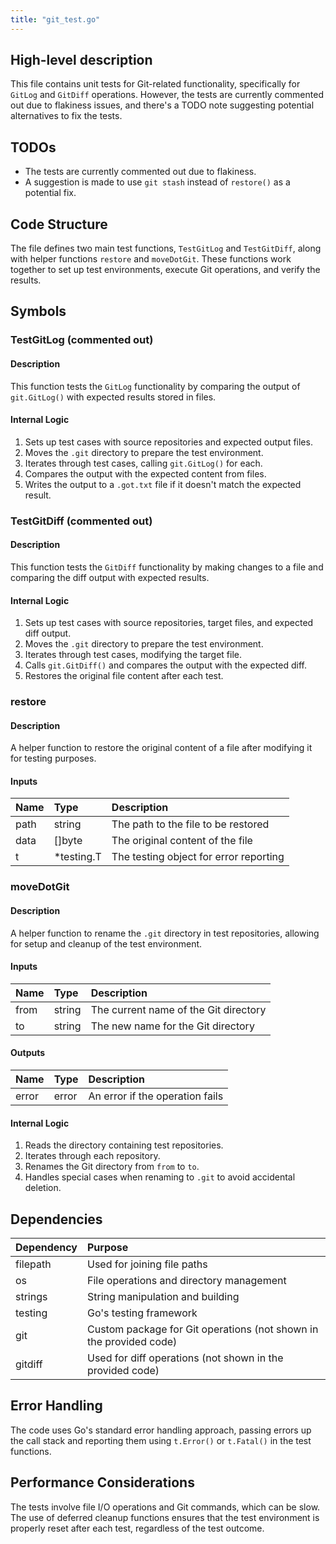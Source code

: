 ```yaml
---
title: "git_test.go"
---
```


## High-level description
This file contains unit tests for Git-related functionality, specifically for `GitLog` and `GitDiff` operations. However, the tests are currently commented out due to flakiness issues, and there's a TODO note suggesting potential alternatives to fix the tests.

## TODOs
- The tests are currently commented out due to flakiness.
- A suggestion is made to use `git stash` instead of `restore()` as a potential fix.

## Code Structure
The file defines two main test functions, `TestGitLog` and `TestGitDiff`, along with helper functions `restore` and `moveDotGit`. These functions work together to set up test environments, execute Git operations, and verify the results.

## Symbols

### TestGitLog (commented out)
#### Description
This function tests the `GitLog` functionality by comparing the output of `git.GitLog()` with expected results stored in files.

#### Internal Logic
1. Sets up test cases with source repositories and expected output files.
2. Moves the `.git` directory to prepare the test environment.
3. Iterates through test cases, calling `git.GitLog()` for each.
4. Compares the output with the expected content from files.
5. Writes the output to a `.got.txt` file if it doesn't match the expected result.

### TestGitDiff (commented out)
#### Description
This function tests the `GitDiff` functionality by making changes to a file and comparing the diff output with expected results.

#### Internal Logic
1. Sets up test cases with source repositories, target files, and expected diff output.
2. Moves the `.git` directory to prepare the test environment.
3. Iterates through test cases, modifying the target file.
4. Calls `git.GitDiff()` and compares the output with the expected diff.
5. Restores the original file content after each test.

### restore
#### Description
A helper function to restore the original content of a file after modifying it for testing purposes.

#### Inputs
| Name | Type | Description |
|:-----|:-----|:------------|
| path | string | The path to the file to be restored |
| data | []byte | The original content of the file |
| t | *testing.T | The testing object for error reporting |

### moveDotGit
#### Description
A helper function to rename the `.git` directory in test repositories, allowing for setup and cleanup of the test environment.

#### Inputs
| Name | Type | Description |
|:-----|:-----|:------------|
| from | string | The current name of the Git directory |
| to | string | The new name for the Git directory |

#### Outputs
| Name | Type | Description |
|:-----|:-----|:------------|
| error | error | An error if the operation fails |

#### Internal Logic
1. Reads the directory containing test repositories.
2. Iterates through each repository.
3. Renames the Git directory from `from` to `to`.
4. Handles special cases when renaming to `.git` to avoid accidental deletion.

## Dependencies
| Dependency | Purpose |
|:-----------|:--------|
| filepath | Used for joining file paths |
| os | File operations and directory management |
| strings | String manipulation and building |
| testing | Go's testing framework |
| git | Custom package for Git operations (not shown in the provided code) |
| gitdiff | Used for diff operations (not shown in the provided code) |

## Error Handling
The code uses Go's standard error handling approach, passing errors up the call stack and reporting them using `t.Error()` or `t.Fatal()` in the test functions.

## Performance Considerations
The tests involve file I/O operations and Git commands, which can be slow. The use of deferred cleanup functions ensures that the test environment is properly reset after each test, regardless of the test outcome.